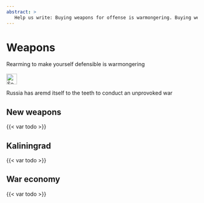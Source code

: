 ```yaml
---
abstract: > 
   Help us write: Buying weapons for offense is warmongering. Buying weapons for defense is a step towards peace. Some people see it the other way around.
---
```


# Weapons {#sec-peace-weapons}

::: {.callout-caution title="Myth"}
Rearming to make yourself defensible is warmongering
[<br></br>![Search for topic in EUvsDisinfo](../all_common_img/EUvsDisinfo_400x240.jpg){height=2em}](https://euvsdisinfo.eu/disinformation-cases/?text=(arming%7Carms%7Cweapons)&sort=relevance)
:::

::: {.callout-tip title="Truth"}
Russia has aremd itself to the teeth to conduct an unprovoked war
:::

## New weapons

{{< var todo >}}


## Kaliningrad

{{< var todo >}}


## War economy

{{< var todo >}}


